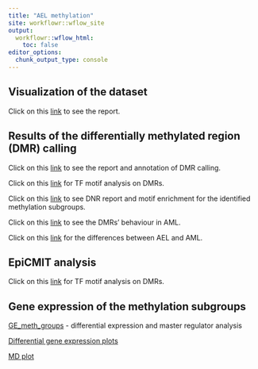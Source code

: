 ```yaml
---
title: "AEL methylation"
site: workflowr::wflow_site
output:
  workflowr::wflow_html:
    toc: false
editor_options:
  chunk_output_type: console
---
```



## Visualization of the dataset


Click on this [link](visualization.html) to see the report. 


## Results of the differentially methylated region (DMR) calling


Click on this [link](DMR_report.html) to see the report and annotation of DMR calling. 

Click on this [link](homer_results.html) for TF motif analysis on DMRs. 

Click on this [link](DMR_report_AEL_subgroups.html) to see DNR report and motif enrichment for the identified methylation subgroups. 

Click on this [link](DMR_report_illumina.html) to see the DMRs' behaviour in AML.

Click on this [link](differential_AML.html) for the differences between AEL and AML.



## EpiCMIT analysis

Click on this [link](epiCMIT_score_comb.html) for TF motif analysis on DMRs. 


## Gene expression of the methylation subgroups 

[GE_meth_groups](GE_meth_groups.html) - differential expression and master regulator analysis

[Differential gene expression plots](glimma-plots/meth_groups.html)

[MD plot](glimma-plots/MD-Plot.html)

